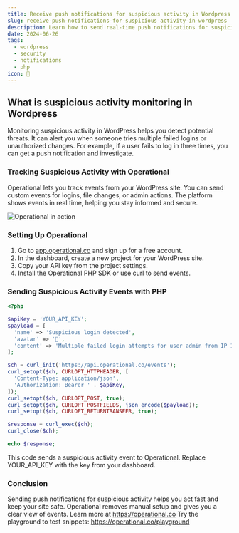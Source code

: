 ```yaml
---
title: Receive push notifications for suspicious activity in Wordpress
slug: receive-push-notifications-for-suspicious-activity-in-wordpress
description: Learn how to send real-time push notifications for suspicious activity on your WordPress site with Operational for improved security.
date: 2024-06-26
tags:
  - wordpress
  - security
  - notifications
  - php
icon: 🔔
---
```


## What is suspicious activity monitoring in Wordpress

Monitoring suspicious activity in WordPress helps you detect potential threats.
It can alert you when someone tries multiple failed logins or unauthorized changes.
For example, if a user fails to log in three times, you can get a push notification and investigate.

### Tracking Suspicious Activity with Operational

Operational lets you track events from your WordPress site.
You can send custom events for logins, file changes, or admin actions.
The platform shows events in real time, helping you stay informed and secure.

![Operational in action](https://operational.co/images/misc/ops-usage.jpg)

### Setting Up Operational

1. Go to [app.operational.co](https://app.operational.co) and sign up for a free account.
2. In the dashboard, create a new project for your WordPress site.
3. Copy your API key from the project settings.
4. Install the Operational PHP SDK or use curl to send events.

### Sending Suspicious Activity Events with PHP

```php
<?php

$apiKey = 'YOUR_API_KEY';
$payload = [
  'name' => 'Suspicious login detected',
  'avatar' => '🚨',
  'content' => 'Multiple failed login attempts for user admin from IP 192.0.2.1'
];

$ch = curl_init('https://api.operational.co/events');
curl_setopt($ch, CURLOPT_HTTPHEADER, [
  'Content-Type: application/json',
  'Authorization: Bearer ' . $apiKey,
]);
curl_setopt($ch, CURLOPT_POST, true);
curl_setopt($ch, CURLOPT_POSTFIELDS, json_encode($payload));
curl_setopt($ch, CURLOPT_RETURNTRANSFER, true);

$response = curl_exec($ch);
curl_close($ch);

echo $response;
```

This code sends a suspicious activity event to Operational.
Replace YOUR_API_KEY with the key from your dashboard.

### Conclusion

Sending push notifications for suspicious activity helps you act fast and keep your site safe.
Operational removes manual setup and gives you a clear view of events.
Learn more at https://operational.co
Try the playground to test snippets: https://operational.co/playground